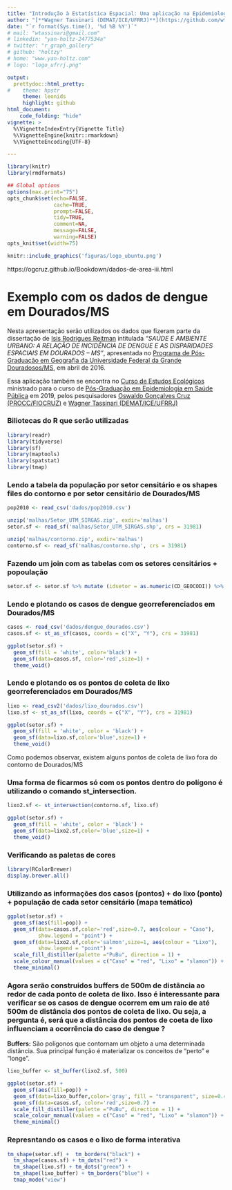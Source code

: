 ```yaml
---
title: "Introdução à Estatística Espacial: Uma aplicação na Epidemiologia"
author: "[**Wagner Tassinari (DEMAT/ICE/UFRRJ)**](https://github.com/wtassinari/espacial2021)"
date: "`r format(Sys.time(), '%d %B %Y')`"
# mail: "wtassinari@gmail.com"
# linkedin: "yan-holtz-2477534a"
# twitter: "r_graph_gallery"
# github: "holtzy"
# home: "www.yan-holtz.com"
# logo: "logo_ufrrj.png"

output: 
  prettydoc::html_pretty:
#    theme: hpstr
     theme: leonids
     highlight: github
html_document:
    code_folding: "hide"    
vignette: >
  %\VignetteIndexEntry{Vignette Title}
  %\VignetteEngine{knitr::rmarkdown}
  %\VignetteEncoding{UTF-8}

---
```


```r
library(knitr)
library(rmdformats)

## Global options
options(max.print="75")
opts_chunk$set(echo=FALSE,
               cache=TRUE,
               prompt=FALSE,
               tidy=TRUE,
               comment=NA,
               message=FALSE,
               warning=FALSE)
opts_knit$set(width=75)
```

```r
knitr::include_graphics('figuras/logo_ubuntu.png')
```

https://ogcruz.github.io/Bookdown/dados-de-area-iii.html


# Exemplo com os dados de dengue em Dourados/MS

Nesta apresentação serão utilizados os dados que fizeram parte da dissertação de [Isis Rodrigues Reitman](https://sucupira.capes.gov.br/sucupira/public/consultas/coleta/trabalhoConclusao/viewTrabalhoConclusao.jsf?popup=true&id_trabalho=3666174) intitulada *“SAÚDE E AMBIENTE URBANO: A RELAÇÃO DE INCIDÊNCIA DE DENGUE E AS DISPARIDADES ESPACIAIS EM DOURADOS – MS"*, apresentada no [Programa de Pós-Graduação em Geografia da Universidade Federal da Grande Douradosos/MS](https://portal.ufgd.edu.br/pos-graduacao/mestrado-doutorado-geografia/index), em abril de 2016. 


Essa aplicação também se encontra no [Curso de Estudos Ecológicos](https://ogcruz.github.io/) ministrado para o curso de [Pós-Graduação em Epidemiologia em Saúde Pública](http://ensino.ensp.fiocruz.br/cursos/mestrado-e-doutorado/epidemiologia-em-saude-publica) em 2019, pelos pesquisadores [Oswaldo Gonçalves Cruz (PROCC/FIOCRUZ)](https://lsbastos.github.io/PROCC/membro-9530671289607786.html) e [Wagner Tassinari (DEMAT/ICE/UFRRJ)](https://institucional.ufrrj.br/ruralpesquisa/wagner-de-souza-tassinari/)


### Biliotecas do R que serão utilizadas

```r
library(readr)
library(tidyverse)
library(sf)
library(maptools)
library(spatstat)
library(tmap)
```

### Lendo a tabela da população por setor censitário e os shapes files do contorno e por setor censitário de Dourados/MS

```r
pop2010 <- read_csv('dados/pop2010.csv')

unzip('malhas/Setor_UTM_SIRGAS.zip', exdir='malhas')
setor.sf <- read_sf('malhas/Setor_UTM_SIRGAS.shp', crs = 31981)

unzip('malhas/contorno.zip', exdir='malhas')
contorno.sf <- read_sf('malhas/contorno.shp', crs = 31981)

```

### Fazendo um join com as tabelas com os setores censitários + popoulação

```r
setor.sf <- setor.sf %>% mutate (idsetor = as.numeric(CD_GEOCODI)) %>% inner_join(pop2010,by='idsetor')
```

### Lendo e plotando os casos de dengue georreferenciados em Dourados/MS

```r
casos <- read_csv('dados/dengue_dourados.csv')
casos.sf <- st_as_sf(casos, coords = c("X", "Y"), crs = 31981)
```

```r
ggplot(setor.sf) + 
  geom_sf(fill = 'white', color='black') +
  geom_sf(data=casos.sf, color='red',size=1) +
  theme_void()
```

### Lendo e plotando os os pontos de coleta de lixo georreferenciados em Dourados/MS

```r
lixo <- read_csv2('dados/lixo_dourados.csv')
lixo.sf <- st_as_sf(lixo, coords = c("X", "Y"), crs = 31981)
```

```r
ggplot(setor.sf) + 
  geom_sf(fill = 'white', color = 'black') +
  geom_sf(data=lixo.sf,color='blue',size=1) +
  theme_void()
```

Como podemos observar, existem alguns pontos de coleta de lixo fora do contorno de Dourados/MS

### Uma forma de ficarmos só com os pontos dentro do polígono é utilizando o comando st_intersection.


```r
lixo2.sf <- st_intersection(contorno.sf, lixo.sf)
```

```r
ggplot(setor.sf) + 
  geom_sf(fill = 'white', color = 'black') +
  geom_sf(data=lixo2.sf,color='blue',size=1) +
  theme_void()
```

### Verificando as paletas de cores

```r
library(RColorBrewer)
display.brewer.all()
```

### Utilizando as informações dos casos (pontos) + do lixo (ponto) + população de cada setor censitário (mapa temático)

```r
ggplot(setor.sf) + 
  geom_sf(aes(fill=pop)) + 
  geom_sf(data=casos.sf,color='red',size=0.7, aes(colour = "Caso"), 
          show.legend = "point") +
  geom_sf(data=lixo2.sf,color='salmon',size=1, aes(colour = "Lixo"), 
          show.legend = "point") +
  scale_fill_distiller(palette ="PuBu", direction = 1) +
  scale_colour_manual(values = c("Caso" = "red", "Lixo" = "slamon")) +
  theme_minimal()
```

### Agora serão construidos buffers de 500m de distância ao redor de cada ponto de coleta de lixo. Isso é interessante para verificar se os casos de dengue ocorrem em um raio de até 500m de distância dos pontos de coleta de lixo. Ou seja, a pergunta é, será que a distância dos pontos de coeta de lixo influenciam a ocorrência do caso de dengue ?

**Buffers:** São polígonos que contornam um objeto a uma determinada distância. Sua principal função é materializar os conceitos de “perto” e “longe”.

```r
lixo_buffer <- st_buffer(lixo2.sf, 500) 

ggplot(setor.sf) + 
  geom_sf(aes(fill=pop)) + 
  geom_sf(data=lixo_buffer,color='gray', fill = "transparent", size=0.4) +
  geom_sf(data=casos.sf, color='red',size=0.7) +
  scale_fill_distiller(palette ="PuBu", direction = 1) +
  scale_colour_manual(values = c("Caso" = "red", "Lixo" = "slamon")) +
  theme_minimal()
```

### Represntando os casos e o lixo de forma interativa

```r
tm_shape(setor.sf) +  tm_borders("black") +
  tm_shape(casos.sf) + tm_dots("red") +
  tm_shape(lixo.sf) + tm_dots("green") +
  tm_shape(lixo_buffer) + tm_borders("blue") +
  tmap_mode("view")
```